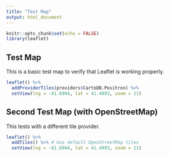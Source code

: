 ```yaml
---
title: "Test Map"
output: html_document
---
```


```r
knitr::opts_chunk$set(echo = FALSE)
library(leaflet)
```

<style>
.leaflet-container {
  height: 600px !important;
  width: 100% !important;
  z-index: 1 !important;
}
</style>

## Test Map

This is a basic test map to verify that Leaflet is working properly.

```r
leaflet() %>%
  addProviderTiles(providers$CartoDB.Positron) %>%
  setView(lng = -81.6944, lat = 41.4993, zoom = 11)
```

## Second Test Map (with OpenStreetMap)

This tests with a different tile provider.

```r
leaflet() %>%
  addTiles() %>% # Use default OpenStreetMap tiles
  setView(lng = -81.6944, lat = 41.4993, zoom = 11)
``` 